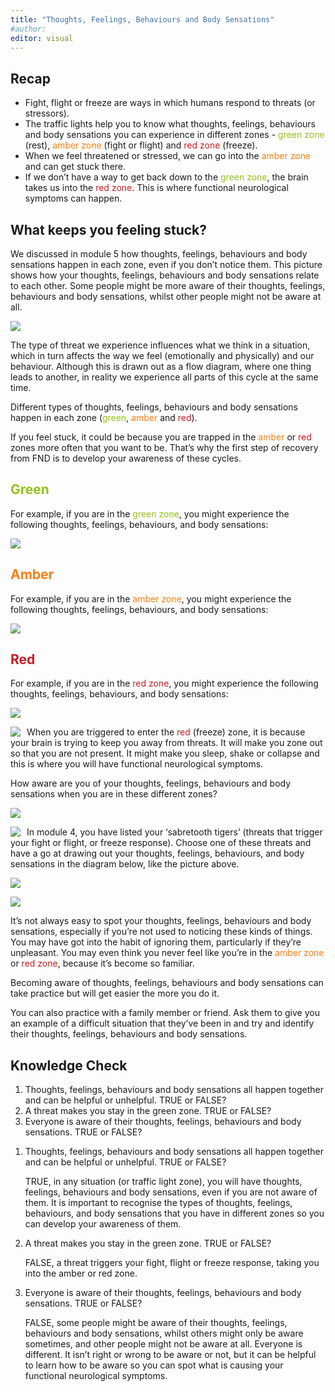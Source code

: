 ```yaml
---
title: "Thoughts, Feelings, Behaviours and Body Sensations"
#author:
editor: visual
---
```


## Recap

-   Fight, flight or freeze are ways in which humans respond to threats (or stressors).
-   The traffic lights help you to know what thoughts, feelings, behaviours and body sensations you can experience in different zones - [green zone]{style="color: #95c11e;"} (rest), [amber zone]{style="color: #fd7e14;"} (fight or flight) and [red zone]{style="color: #c71c22;"} (freeze).
-   When we feel threatened or stressed, we can go into the [amber zone]{style="color: #fd7e14;"} and can get stuck there.
-   If we don’t have a way to get back down to the [green zone]{style="color: #95c11e;"}, the brain takes us into the [red zone]{style="color: #c71c22;"}. This is where functional neurological symptoms can happen.

## What keeps you feeling stuck?

We discussed in module 5 how thoughts, feelings, behaviours and body sensations happen in each zone, even if you don’t notice them. This picture shows how your thoughts, feelings, behaviours and body sensations relate to each other. Some people might be more aware of their thoughts, feelings, behaviours and body sensations, whilst other people might not be aware at all.

![](images/6./form.png)

The type of threat we experience influences what we think in a situation, which in turn affects the way we feel (emotionally and physically) and our behaviour. Although this is drawn out as a flow diagram, where one thing leads to another, in reality we experience all parts of this cycle at the same time.

Different types of thoughts, feelings, behaviours and body sensations happen in each zone ([green]{style="color: #95c11e;"}, [amber]{style="color: #fd7e14;"} and [red]{style="color: #c71c22;"}).

If you feel stuck, it could be because you are trapped in the [amber]{style="color: #fd7e14;"} or [red]{style="color: #c71c22;"} zones more often that you want to be. That’s why the first step of recovery from FND is to develop your awareness of these cycles.

## [Green]{style="color: #95c11e;"}

For example, if you are in the [green zone]{style="color: #95c11e;"}, you might experience the following thoughts, feelings, behaviours, and body sensations:

![](images/6./form2.png)

## [Amber]{style="color: #fd7e14;"}

For example, if you are in the [amber zone]{style="color: #fd7e14;"}, you might experience the following thoughts, feelings, behaviours, and body sensations:

![](images/6./form3.png)

## [Red]{style="color: #c71c22;"}

For example, if you are in the [red zone]{style="color: #c71c22;"}, you might experience the following thoughts, feelings, behaviours, and body sensations:

![](images/6./form4.png)

![](images/1./clipboard-2768926189.png){style="float: left;  margin-right: 10px"}

When you are triggered to enter the [red]{style="color: #c71c22;"} (freeze) zone, it is because your brain is trying to keep you away from threats. It will make you zone out so that you are not present. It might make you sleep, shake or collapse and this is where you will have functional neurological symptoms.

How aware are you of your thoughts, feelings, behaviours and body sensations when you are in these different zones?

![](/img/empty-text-box.png)

![](images/1./clipboard-2768926189.png){style="float: left;  margin-right: 10px"}

In module 4, you have listed your ‘sabretooth tigers’ (threats that trigger your fight or flight, or freeze response). Choose one of these threats and have a go at drawing out your thoughts, feelings, behaviours, and body sensations in the diagram below, like the picture above.

![](/img/empty-text-box.png)

![](images/6./form%20empty.png)

It’s not always easy to spot your thoughts, feelings, behaviours and body sensations, especially if you’re not used to noticing these kinds of things. You may have got into the habit of ignoring them, particularly if they’re unpleasant. You may even think you never feel like you’re in the [amber zone]{style="color: #fd7e14;"} or [red zone]{style="color: #c71c22;"}, because it’s become so familiar.

Becoming aware of thoughts, feelings, behaviours and body sensations can take practice but will get easier the more you do it.

You can also practice with a family member or friend. Ask them to give you an example of a difficult situation that they’ve been in and try and identify their thoughts, feelings, behaviours and body sensations.

## Knowledge Check

::: {.callout-note title="Questions" collapse="false"}
1.  Thoughts, feelings, behaviours and body sensations all happen together and can be helpful or unhelpful. TRUE or FALSE?
2.  A threat makes you stay in the green zone. TRUE or FALSE?
3.  Everyone is aware of their thoughts, feelings, behaviours and body sensations. TRUE or FALSE?
:::

::: {.callout-tip title="Answers" collapse="true"}
1.  Thoughts, feelings, behaviours and body sensations all happen together and can be helpful or unhelpful. TRUE or FALSE?

    TRUE, in any situation (or traffic light zone), you will have thoughts, feelings, behaviours and body sensations, even if you are not aware of them. It is important to recognise the types of thoughts, feelings, behaviours, and body sensations that you have in different zones so you can develop your awareness of them.

2.  A threat makes you stay in the green zone. TRUE or FALSE?

    FALSE, a threat triggers your fight, flight or freeze response, taking you into the amber or red zone.

3.  Everyone is aware of their thoughts, feelings, behaviours and body sensations. TRUE or FALSE?

    FALSE, some people might be aware of their thoughts, feelings, behaviours and body sensations, whilst others might only be aware sometimes, and other people might not be aware at all. Everyone is different. It isn’t right or wrong to be aware or not, but it can be helpful to learn how to be aware so you can spot what is causing your functional neurological symptoms.
:::

